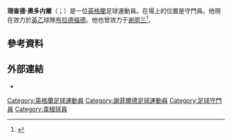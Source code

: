 {{noteTA
|G1=Football
|G2=FAcup
}}

'''理查德·奧多内爾'''（{{lang-en|Richard O'Donnell}}；{{bd|1988年|9月12日}}）是一位[[英格蘭|英格蘭]]足球運動員。在場上的位置是守門員。他現在效力於[[英格蘭足球乙級聯賽|英乙]]球隊[[布拉德福德城足球俱乐部|布拉德福德]]。他也曾效力于[[谢周三足球俱乐部|谢周三]]<ref name="York boss brings in two new faces">{{Cite news
| title = York boss brings in two new faces
| url = http://newsimg.bbc.co.uk/sport1/hi/football/6410905.stm
| publisher = BBC Sport
| date = 2 March 2007
| accessdate = 9 November 2011}}</ref>。

==參考資料==
{{Reflist}}

==外部連結==
{{Commons category|Richard O'Donnell}}
*{{soccerbase|id=44491}}

{{DEFAULTSORT:Odonnell, Richard}}
[[Category:英格蘭足球運動員|Category:英格蘭足球運動員]]
[[Category:謝菲爾德足球運動員|Category:謝菲爾德足球運動員]]
[[Category:足球守門員|Category:足球守門員]]
[[Category:韋根球員|Category:韋根球員]]
{{Sport-bio-stub}}